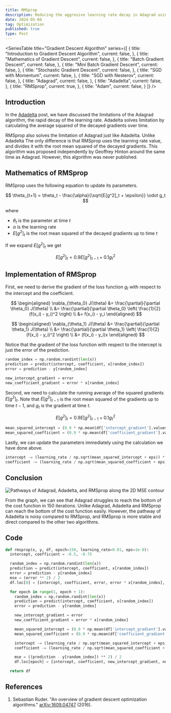 ```yaml
---
title: RMSprop
description: Reducing the aggresive learning rate decay in Adagrad using the twin sibling of Adadelta.
date: 2024-05-04
tag: Optimization
published: true
type: Post
---
```


<SeriesTable
  title="Gradient Descent Algorithm"
  series={[
    {
      title: "Introduction to Gradient Descent Algorithm",
      current: false,
    },
    {
      title: "Mathematics of Gradient Descent",
      current: false,
    },
    {
      title: "Batch Gradient Descent",
      current: false,
    },
    {
      title: "Mini Batch Gradient Descent",
      current: false,
    },
    {
      title: "Stochastic Gradient Descent",
      current: false,
    },
    {
      title: "SGD with Momentum",
      current: false,
    },
    {
      title: "SGD with Nesterov",
      current: false,
    },
    {
      title: "Adagrad",
      current: false,
    },
    {
      title: "Adadelta",
      current: false,
    },
    {
      title: "RMSprop",
      current: true,
    },
    {
      title: "Adam",
      current: false,
    }
  ]}
/>

## Introduction

In the [Adadelta](/posts/adadelta) post, we have discussed the limitations of the Adagrad algorithm,
the rapid decay of the learning rate. Adadelta solves limitation by calculating the average squared of the decayed gradients over time.

RMSprop also solves the limitation of Adagrad just like Adadelta.
Unlike Adadelta The only difference is that RMSprop uses the learning rate value, and divides it with the root mean squared of the decayed gradients.
This algorithm was proposed independently by Geoffrey Hinton around the same time as Adagrad.
However, this algorithm was never published.

## Mathematics of RMSprop

RMSprop uses the following equation to update its parameters.

$$
\theta_{t+1} = \theta_t - \frac{\alpha}{\sqrt{E[g^2]_t + \epsilon}} \odot g_t
$$

where

- $\theta_t$ is the parameter at time $t$
- $\alpha$ is the learning rate
- $E[g^2]_t$ is the root mean squared of the decayed gradients up to time $t$

If we expand $E[g^2]_t$ we get

$$
E[g^2]_t = 0.9 E[g^2]_{t-1} + 0.1g_t^2
$$

## Implementation of RMSprop

First, we need to derive the gradient of the loss function $g_t$ with respect to the
intercept and the coefficient.

$$
\begin{aligned}
  \nabla_{\theta_0} J(\theta) &= \frac{\partial}{\partial \theta_0} J(\theta) \\
  &= \frac{\partial}{\partial \theta_0} \left( \frac{1}{2} (f(x_i) - y_i)^2 \right) \\
  &= f(x_i) - y_i
\end{aligned}
$$

$$
\begin{aligned}
  \nabla_{\theta_1} J(\theta) &= \frac{\partial}{\partial \theta_1} J(\theta)  \\
  &= \frac{\partial}{\partial \theta_1} \left( \frac{1}{2} (f(x_i) - y_i)^2 \right) \\
  &= (f(x_i) - y_i)x
\end{aligned}
$$

Notice that the gradient of the loss function with respect to the intercept is just the error of the prediction.

```python
random_index = np.random.randint(len(x))
prediction = predict(intercept, coefficient, x[random_index])
error = prediction - y[random_index]

new_intercept_gradient = error
new_coefficient_gradient = error * x[random_index]
```

Second, we need to calculate the running average of the squared gradients $E[g^2]_t$.
Note that $E[g^2]_{t-1}$ is the root mean squared of the gradients up to time $t-1$,
and $g_t$ is the gradient at time $t$.

$$
E[g^2]_t = 0.9 E[g^2]_{t-1} + 0.1g_t^2
$$

```python
mean_squared_intercept = (0.9 * np.mean(df['intercept_gradient'].values ** 2)) + (0.1 * new_intercept_gradient ** 2)
mean_squared_coefficient = (0.9 * np.mean(df['coefficient_gradient'].values ** 2)) + (0.1 * new_coefficient_gradient ** 2)
```

Lastly, we can update the parameters immediately using the calculation we have done above.

```python
intercept -= (learning_rate / np.sqrt(mean_squared_intercept + eps)) * new_intercept_gradient
coefficient -= (learning_rate / np.sqrt(mean_squared_coefficient + eps)) * new_coefficient_gradient
```

## Conclusion

![Pathways of Adagrad, Adadelta, and RMSprop along the 2D MSE contour](/assets/posts/rmsprop/pathways.png)

From the graph, we can see that Adagrad struggles to reach the bottom of the cost function in 150 iterations.
Unlike Adagrad, Adadelta and RMSprop can reach the bottom of the cost function easily.
However, the pathway of Adadelta is noisy compared to RMSprop, and RMSprop is more stable and direct compared to the other two algorithms.

## Code

```python
def rmsprop(x, y, df, epoch=150, learning_rate=0.01, eps=1e-8):
  intercept, coefficient = -0.5, -0.75

  random_index = np.random.randint(len(x))
  prediction = predict(intercept, coefficient, x[random_index])
  error = prediction - y[random_index]
  mse = (error ** 2) / 2
  df.loc[0] = [intercept, coefficient, error, error * x[random_index], mse]

  for epoch in range(1, epoch + 1):
    random_index = np.random.randint(len(x))
    prediction = predict(intercept, coefficient, x[random_index])
    error = prediction - y[random_index]

    new_intercept_gradient = error
    new_coefficient_gradient = error * x[random_index]

    mean_squared_intercept = (0.9 * np.mean(df['intercept_gradient'].values ** 2)) + (0.1 * new_intercept_gradient ** 2)
    mean_squared_coefficient = (0.9 * np.mean(df['coefficient_gradient'].values ** 2)) + (0.1 * new_coefficient_gradient ** 2)

    intercept -= (learning_rate / np.sqrt(mean_squared_intercept + eps)) * new_intercept_gradient
    coefficient -= (learning_rate / np.sqrt(mean_squared_coefficient + eps)) * new_coefficient_gradient

    mse = ((prediction - y[random_index]) ** 2) / 2
    df.loc[epoch] = [intercept, coefficient, new_intercept_gradient, new_coefficient_gradient, mse]

  return df
```

## References

1. Sebastian Ruder. "An overview of gradient descent optimization algorithms." [arXiv:1609.04747](https://arxiv.org/abs/1609.04747) (2016).
